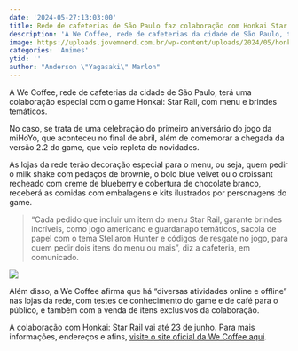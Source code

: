 ```yaml
---
date: '2024-05-27:13:03:00'
title: Rede de cafeterias de São Paulo faz colaboração com Honkai Star Rail
description: 'A We Coffee, rede de cafeterias da cidade de São Paulo, terá uma colaboração especial com o game Honkai: Star Rail, com menu e brindes temáticos.'
image: https://uploads.jovemnerd.com.br/wp-content/uploads/2024/05/honkai_star_rail_we_coffee__wu42c0x.jpg
categories: 'Animes'
ytid: ''
author: "Anderson \"Yagasaki\" Marlon"
---
```


A We Coffee, rede de cafeterias da cidade de São Paulo, terá uma colaboração especial com o game Honkai: Star Rail, com menu e brindes temáticos.

No caso, se trata de uma celebração do primeiro aniversário do jogo da miHoYo, que aconteceu no final de abril, além de comemorar a chegada da versão 2.2 do game, que veio repleta de novidades.

As lojas da rede terão decoração especial para o menu, ou seja, quem pedir o milk shake com pedaços de brownie, o bolo blue velvet ou o croissant recheado com creme de blueberry e cobertura de chocolate branco, receberá as comidas com embalagens e kits ilustrados por personagens do game.

> “Cada pedido que incluir um item do menu Star Rail, garante brindes incríveis, como jogo americano e guardanapo temáticos, sacola de papel com o tema Stellaron Hunter e códigos de resgate no jogo, para quem pedir dois itens do menu ou mais”, diz a cafeteria, em comunicado.

![](https://uploads.jovemnerd.com.br/wp-content/uploads/2024/05/cafe_honkai__i954vl-675x1200.jpg)

Além disso, a We Coffee afirma que há “diversas atividades online e offline” nas lojas da rede, com testes de conhecimento do game e de café para o público, e também com a venda de itens exclusivos da colaboração.

A colaboração com Honkai: Star Rail vai até 23 de junho. Para mais informações, endereços e afins, [visite o site oficial da We Coffee aqui](https://wecoffee.com.br/enderecos-e-horarios/).

